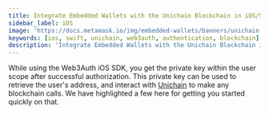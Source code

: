 ```yaml
---
title: Integrate Embedded Wallets with the Unichain Blockchain in iOS/Swift Applications
sidebar_label: iOS
image: 'https://docs.metamask.io/img/embedded-wallets/banners/unichain.png'
keywords: [ios, swift, unichain, web3auth, authentication, blockchain]
description: 'Integrate Embedded Wallets with the Unichain Blockchain in iOS/Swift Applications | Embedded Wallets'
---
```



<SEO
  title="Integrate Embedded Wallets with the Unichain Blockchain in iOS/Swift Applications"
  description="Integrate Embedded Wallets with the Unichain Blockchain in iOS/Swift Applications | Embedded Wallets"
  image="https://docs.metamask.io/img/embedded-wallets/banners/unichain.png"
  slug="/embedded-wallets/connect-blockchain/evm/unichain/ios"
/>

While using the Web3Auth iOS SDK, you get the private key within the user scope after successful authorization. This private key can be used to retrieve the user's address, and interact with [Unichain](https://www.unichain.org/) to make any blockchain calls. We have highlighted a few here for getting you started quickly on that.

<EVMInteraction />
